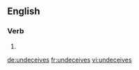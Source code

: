 
==English==

===Verb===
{{head|en}}

# {{en-third-person singular of|undeceive}}

[[de:undeceives]]
[[fr:undeceives]]
[[vi:undeceives]]